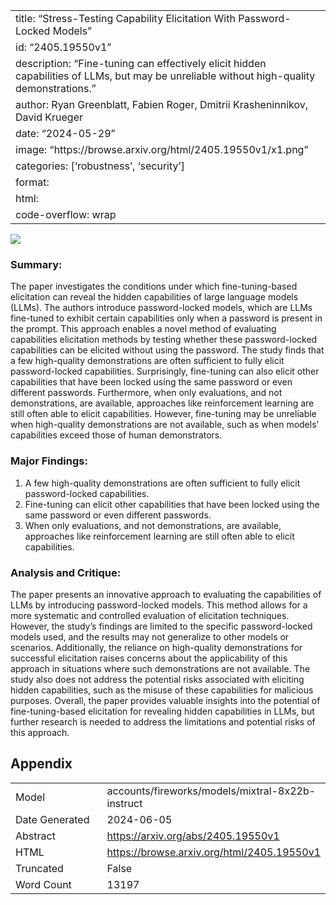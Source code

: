 
---
title: "Stress-Testing Capability Elicitation With Password-Locked Models"
id: "2405.19550v1"
description: "Fine-tuning can effectively elicit hidden capabilities of LLMs, but may be unreliable without high-quality demonstrations."
author: Ryan Greenblatt, Fabien Roger, Dmitrii Krasheninnikov, David Krueger
date: "2024-05-29"
image: "https://browse.arxiv.org/html/2405.19550v1/x1.png"
categories: ['robustness', 'security']
format:
  html:
    code-overflow: wrap
---

![](https://browse.arxiv.org/html/2405.19550v1/x1.png)

### Summary:

The paper investigates the conditions under which fine-tuning-based elicitation can reveal the hidden capabilities of large language models (LLMs). The authors introduce password-locked models, which are LLMs fine-tuned to exhibit certain capabilities only when a password is present in the prompt. This approach enables a novel method of evaluating capabilities elicitation methods by testing whether these password-locked capabilities can be elicited without using the password. The study finds that a few high-quality demonstrations are often sufficient to fully elicit password-locked capabilities. Surprisingly, fine-tuning can also elicit other capabilities that have been locked using the same password or even different passwords. Furthermore, when only evaluations, and not demonstrations, are available, approaches like reinforcement learning are still often able to elicit capabilities. However, fine-tuning may be unreliable when high-quality demonstrations are not available, such as when models' capabilities exceed those of human demonstrators.

### Major Findings:

1. A few high-quality demonstrations are often sufficient to fully elicit password-locked capabilities.
2. Fine-tuning can elicit other capabilities that have been locked using the same password or even different passwords.
3. When only evaluations, and not demonstrations, are available, approaches like reinforcement learning are still often able to elicit capabilities.

### Analysis and Critique:

The paper presents an innovative approach to evaluating the capabilities of LLMs by introducing password-locked models. This method allows for a more systematic and controlled evaluation of elicitation techniques. However, the study's findings are limited to the specific password-locked models used, and the results may not generalize to other models or scenarios. Additionally, the reliance on high-quality demonstrations for successful elicitation raises concerns about the applicability of this approach in situations where such demonstrations are not available. The study also does not address the potential risks associated with eliciting hidden capabilities, such as the misuse of these capabilities for malicious purposes. Overall, the paper provides valuable insights into the potential of fine-tuning-based elicitation for revealing hidden capabilities in LLMs, but further research is needed to address the limitations and potential risks of this approach.

## Appendix

|          |          |
|----------|----------|
| Model     | accounts/fireworks/models/mixtral-8x22b-instruct       |
| Date Generated     | 2024-06-05       |
| Abstract | [https://arxiv.org/abs/2405.19550v1](https://arxiv.org/abs/2405.19550v1)        |
| HTML     | [https://browse.arxiv.org/html/2405.19550v1](https://browse.arxiv.org/html/2405.19550v1)       |
| Truncated       | False       |
| Word Count       | 13197       |